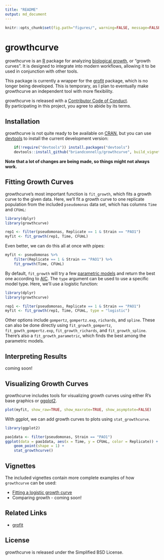 ```yaml
---
title: "README"
output: md_document
---
```


```r
knitr::opts_chunk$set(fig.path="figures/", warning=FALSE, message=FALSE, error=FALSE)
``` 

# growthcurve

growthcurve is an [R](http://r-project.org) package for analyzing [biological growth](https://en.wikipedia.org/wiki/Bacterial_growth), or "growth curves".
It is designed to integrate into modern workflows, allowing it to be used in conjunction with other tools.

This package is currently a wrapper for the [grofit](http://cran.r-project.org/web/packages/grofit/index.html) package, which is no longer being developed.
This is temporary, as I plan to eventually make growthcurve an independent tool with more flexibility.

growthcurve is released with a [Contributor Code of Conduct](CONDUCT.md).      
By participating in this project, you agree to abide by its terms.


## Installation

growthcurve is not quite ready to be available on [CRAN](http://cran.r-project.org), but you can use [devtools](http://cran.r-project.org/web/packages/devtools/index.html) to install the current development version:

```r
    if(!require("devtools")) install.packages("devtools")
    devtools::install_github("briandconnelly/growthcurve", build_vignettes=TRUE)
```
    
**Note that a lot of changes are being made, so things might not always work.**


## Fitting Growth Curves

growthcurve's most important function is `fit_growth`, which fits a growth curve to the given data.
Here, we'll fit a growth curve to one replicate population from the included `pseudomonas` data set, which has columns `Time` and `CFUmL`:

```r
library(dplyr)
library(growthcurve)

rep1 <- filter(pseudomonas, Replicate == 1 & Strain == "PAO1")
myfit <- fit_growth(rep1, Time, CFUmL)
```

Even better, we can do this all at once with pipes:

```r
myfit <- pseudomonas %>%
    filter(Replicate == 1 & Strain == "PAO1") %>%
    fit_growth(Time, CFUmL)
```


By default, `fit_growth` will try a few [parametric models](https://en.wikipedia.org/wiki/Parametric_model) and return the best one according to [AIC](https://en.wikipedia.org/wiki/Akaike_information_criterion).
The `type` argument can be used to use a specific model type.
Here, we'll use a logistic function:

```r
library(dplyr)
library(growthcurve)

rep1 <- filter(pseudomonas, Replicate == 1 & Strain == "PAO1")
myfit <- fit_growth(rep1, Time, CFUmL, type = "logistic")
```

Other options include `gompertz`, `gompertz.exp`, `richards`, and `spline`.
These can also be done directly using `fit_growth_gompertz`, `fit_gowth_gompertz.exp`, `fit_growth_richards`, and `fit_growth_spline`.
There's also a `fit_growth_parametric`, which finds the best among the parametric models.

## Interpreting Results

coming soon!


## Visualizing Growth Curves

growthcurve includes tools for visualizing growth curves using either R's base graphics or [ggplot2](https://cran.r-project.org/web/packages/ggplot2/index.html).

```r
plot(myfit, show_raw=TRUE, show_maxrate=TRUE, show_asymptote=FALSE)
```

With ggplot, we can add growth curves to plots using `stat_growthcurve`.

```r
library(ggplot2)

pao1data <- filter(pseudomonas, Strain == "PAO1")
ggplot(data = pao1data, aes(x = Time, y = CFUmL, color = Replicate)) +
    geom_point(shape = 1) +
    stat_growthcurve()
```



## Vignettes

The included vignettes contain more complete examples of how `growthcurve` can
be used:

* [Fitting a logistic growth curve](vignettes/logistic-growth.Rmd)
* Comparing growth - coming soon!


## Related Links
* [grofit](http://cran.r-project.org/web/packages/grofit/index.html)


## License

growthcurve is released under the Simplified BSD License.
